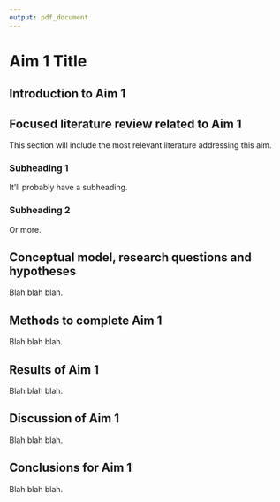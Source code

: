 ---
output: pdf_document
---

\center
# Aim 1 Title
\raggedright

## Introduction to Aim 1

\lipsum
## Focused literature review related to Aim 1
This section will include the most relevant literature addressing this
aim.

### Subheading 1
It'll probably have a subheading.

### Subheading 2
Or more.

## Conceptual model, research questions and hypotheses
Blah blah blah.

## Methods to complete Aim 1
Blah blah blah.

## Results of Aim 1
Blah blah blah.

## Discussion of Aim 1
Blah blah blah.

## Conclusions for Aim 1
Blah blah blah.
